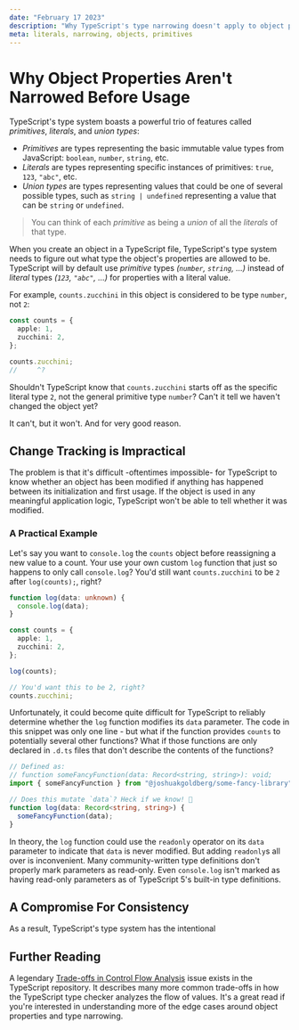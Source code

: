```yaml
---
date: "February 17 2023"
description: "Why TypeScript's type narrowing doesn't apply to object properties that have just been created."
meta: literals, narrowing, objects, primitives
---
```


# Why Object Properties Aren't Narrowed Before Usage

TypeScript's type system boasts a powerful trio of features called _primitives_, _literals_, and _union types_:

- _Primitives_ are types representing the basic immutable value types from JavaScript: `boolean`, `number`, `string`, etc.
- _Literals_ are types representing specific instances of primitives: `true`, `123`, `"abc"`, etc.
- _Union types_ are types representing values that could be one of several possible types, such as `string | undefined` representing a value that can be `string` or `undefined`.

> You can think of each _primitive_ as being a _union_ of all the _literals_ of that type.

When you create an object in a TypeScript file, TypeScript's type system needs to figure out what type the object's properties are allowed to be.
TypeScript will by default use _primitive_ types _(`number`, `string`, ...)_ instead of _literal_ types _(`123`, `"abc"`, ...)_ for properties with a literal value.

For example, `counts.zucchini` in this object is considered to be type `number`, not `2`:

```ts twoslash
const counts = {
  apple: 1,
  zucchini: 2,
};

counts.zucchini;
//     ^?
```

Shouldn't TypeScript know that `counts.zucchini` starts off as the specific literal type `2`, not the general primitive type `number`?
Can't it tell we haven't changed the object yet?

It can't, but it won't.
And for very good reason.

<!--truncate-->

## Change Tracking is Impractical

The problem is that it's difficult -oftentimes impossible- for TypeScript to know whether an object has been modified if anything has happened between its initialization and first usage.
If the object is used in any meaningful application logic, TypeScript won't be able to tell whether it was modified.

### A Practical Example

Let's say you want to `console.log` the `counts` object before reassigning a new value to a count.
Your use your own custom `log` function that just so happens to only call `console.log`?
You'd still want `counts.zucchini` to be `2` after `log(counts);`, right?

```ts
function log(data: unknown) {
  console.log(data);
}

const counts = {
  apple: 1,
  zucchini: 2,
};

log(counts);

// You'd want this to be 2, right?
counts.zucchini;
```

Unfortunately, it could become quite difficult for TypeScript to reliably determine whether the `log` function modifies its `data` parameter.
The code in this snippet was only one line - but what if the function provides `counts` to potentially several other functions?
What if those functions are only declared in `.d.ts` files that don't describe the contents of the functions?

```ts
// Defined as:
// function someFancyFunction(data: Record<string, string>): void;
import { someFancyFunction } from "@joshuakgoldberg/some-fancy-library";

// Does this mutate `data`? Heck if we know! 🤷
function log(data: Record<string, string>) {
  someFancyFunction(data);
}
```

In theory, the `log` function could use the `readonly` operator on its `data` parameter to indicate that `data` is never modified.
But adding `readonly`s all over is inconvenient.
Many community-written type definitions don't properly mark parameters as read-only.
Even `console.log` isn't marked as having read-only parameters as of TypeScript 5's built-in type definitions.

## A Compromise For Consistency

As a result, TypeScript's type system has the intentional

## Further Reading

A legendary [Trade-offs in Control Flow Analysis](https://github.com/microsoft/TypeScript/issues/9998) issue exists in the TypeScript repository.
It describes many more common trade-offs in how the TypeScript type checker analyzes the flow of values.
It's a great read if you're interested in understanding more of the edge cases around object properties and type narrowing.
